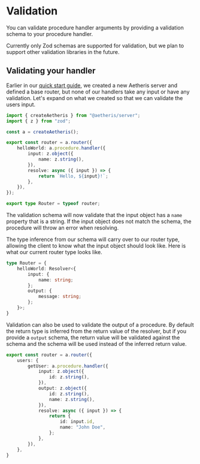 
# Validation

You can validate procedure handler arguments by providing a validation schema to your procedure handler.

<Callout type="info" emoji="ℹ️">
    Currently only Zod schemas are supported for validation, but we plan to support other validation libraries in the future.
</Callout>

## Validating your handler

Earlier in our [quick start guide](/guide/getting-started), we created a new Aetheris server and defined a base router, but none
of our handlers take any input or have any validation. Let's expand on what we created so that we can validate the users input.

```ts filename="src/server/index.ts" {2, 8-13} copy
import { createAetheris } from "@aetheris/server";
import { z } from "zod";

const a = createAetheris();

export const router = a.router({
    helloWorld: a.procedure.handler({
        input: z.object({
            name: z.string(),
        }),
        resolve: async ({ input }) => {
            return `Hello, ${input}!`;
        },
    }),
});

export type Router = typeof router;
```

The validation schema will now validate that the input object has a `name` property that is a string. If the input object does not
match the schema, the procedure will throw an error when resolving.

The type inference from our schema will carry over to our router type, allowing the client to know what the input object should look like.
Here is what our current router type looks like.

```ts filename="src/server/index.ts" copy
type Router = {
    helloWorld: Resolver<{
        input: {
            name: string;
        };
        output: {
            message: string;
        };
    }>;
}
```

Validation can also be used to validate the output of a procedure. By default the return type is inferred from the return value of the resolver, but
if you provide a `output` schema, the return value will be validated against the schema and the schema will be used instead of the inferred return
value.

```ts filename="src/server/index.ts" {7-10} copy
export const router = a.router({
    users: {
        getUser: a.procedure.handler({
            input: z.object({
                id: z.string(),
            }),
            output: z.object({
                id: z.string(),
                name: z.string(),
            }),
            resolve: async ({ input }) => {
                return {
                    id: input.id,
                    name: "John Doe",
                };
            },
        }),
    },
}
```